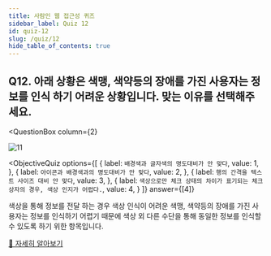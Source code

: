 ```yaml
---
title: 사람인 웹 접근성 퀴즈
sidebar_label: Quiz 12
id: quiz-12
slug: /quiz/12
hide_table_of_contents: true
---
```


## Q12. 아래 상황은 색맹, 색약등의 장애를 가진 사용자는 정보를 인식 하기 어려운 상황입니다. 맞는 이유를 선택해주세요.



<QuestionBox
  column={2}
>

![11](/img/a11y/quiz-color.png)

</QuestionBox>


<ObjectiveQuiz
  options={[
    {
      label: `배경색과 글자색의 명도대비가 안 맞다`,
      value: 1,
    },
    {
      label: `아이콘과 배경색과의 명도대비가 안 맞다`,
      value: 2,
    },
    {
      label: `행의 간격을 텍스트 사이즈 대비 안 맞다`,
      value: 3,
    },
    {
      label: `색상으로만 체크 상태의 차이가 표기되는 체크 상자의 경우, 색상 인지가 어렵다.`,
      value: 4,
    }
  ]}
  answer={[4]}
>
  <Correct>
    <p>색상을 통해 정보를 전달 하는 경우 색상 인식이 어려운 색맹, 색약등의 장애를 가진 사용자는 정보를 인식하기 어렵기 때문에 색상 외 다른 수단을 통해 동일한 정보를 인식할 수 있도록 하기 위한 항목입니다.</p>
  </Correct>
  <a href="https://sri-fe1.notion.site/398b09b86a8440c9b918d50bbea82b74">
    🔎 자세히 알아보기
    </a>
</ObjectiveQuiz>


